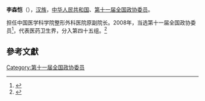 '''李森恺'''（{{bd|1943年||}}），[[汉族|汉族]]，[[中华人民共和国|中华人民共和国]]、[[第十一届全国政协委员|第十一届全国政协委员]]。

担任中国医学科学院整形外科医院原副院长。2008年，当选第十一届全国政协委员<ref>{{cite news|title=第十一届全国政协委员名单|url=http://www.indaa.com.cn/zt/2009qglh/zxzs/200903/t20090303_127573.html|accessdate=2013-04-09|newspaper=新华社北京1月25日电 中国人民政治协商会议第十一届全国委员会委员名单(共2237人，2008年1月25日政协第十届全国委员会常务委员会第二十次会议通过)|date=2008年1月25日|deadurl=yes|archiveurl=https://web.archive.org/web/20130928014403/http://www.indaa.com.cn/zt/2009qglh/zxzs/200903/t20090303_127573.html|archivedate=2013年9月28日|df=}}</ref>，代表医药卫生界，分入第四十五组。<ref>{{cite news|title=全国政协信息-李森恺|url=http://www.cppcc.gov.cn/CMS/wylibary/showJcwyxtInfoWylibary.action?tabJcwyxt.guid=11W0015620&wytype=wjwy|accessdate=2013-04-11|newspaper=全国政协委员会|archive-date=2020-05-20|archive-url=https://web.archive.org/web/20200520235851/http://www.cppcc.gov.cn/CMS/wylibary/showJcwyxtInfoWylibary.action?tabJcwyxt.guid=11W0015620&wytype=wjwy|dead-url=no}}</ref>

==參考文獻==
{{reflist}}
{{中国政治人物小作品}}

[[Category:第十一届全国政协委员|Category:第十一届全国政协委员]]